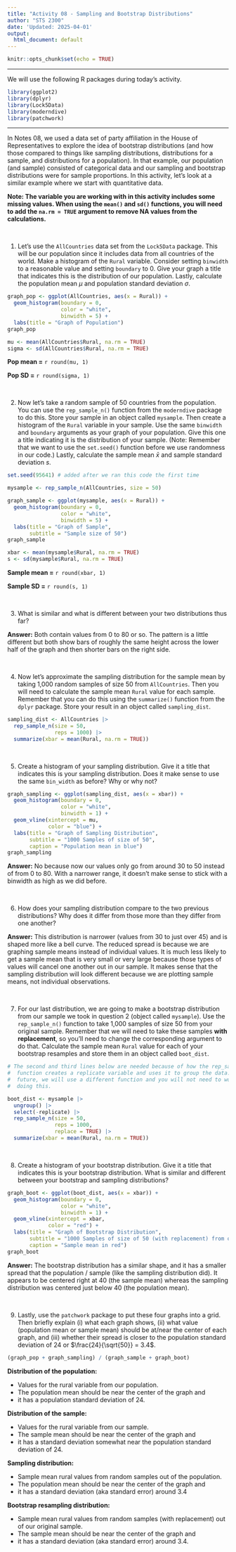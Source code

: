 ```yaml
---
title: "Activity 08 - Sampling and Bootstrap Distributions"
author: "STS 2300"
date: 'Updated: 2025-04-01'
output:
  html_document: default
---
```


```r
knitr::opts_chunk$set(echo = TRUE)
```

---

We will use the following R packages during today's activity.

```r
library(ggplot2)
library(dplyr)
library(Lock5Data)
library(moderndive)
library(patchwork)
```

---

In Notes 08, we used a data set of party affiliation in the House of Representatives to explore the idea of bootstrap distributions (and how those compared to things like sampling distributions, distributions for a sample, and distributions for a population). In that example, our population (and sample) consisted of categorical data and our sampling and bootstrap distributions were for sample proportions. In this activity, let's look at a similar example where we start with quantitative data.

**Note: The variable you are working with in this activity includes some missing values. When using the `mean()` and `sd()` functions, you will need to add the `na.rm = TRUE` argument to remove NA values from the calculations.**

<br>

1. Let's use the `AllCountries` data set from the `Lock5Data` package. This will be our population since it includes data from all countries of the world. Make a histogram of the `Rural` variable. Consider setting `binwidth` to a reasonable value and setting `boundary` to 0. Give your graph a title that indicates this is the distribution of our population. Lastly, calculate the population mean $\mu$ and population standard deviation $\sigma$.

```r
graph_pop <- ggplot(AllCountries, aes(x = Rural)) +
  geom_histogram(boundary = 0,
                 color = "white",
                 binwidth = 5) +
  labs(title = "Graph of Population")
graph_pop

mu <- mean(AllCountries$Rural, na.rm = TRUE)
sigma <- sd(AllCountries$Rural, na.rm = TRUE)
```

**Pop mean =** `r round(mu, 1)`

**Pop SD =** `r round(sigma, 1)`

<br>


2. Now let's take a random sample of 50 countries from the population. You can use the `rep_sample_n()` function from the `moderndive` package to do this. Store your sample in an object called `mysample`. Then create a histogram of the `Rural` variable in your sample. Use the same `binwidth` and `boundary` arguments as your graph of your population. Give this one a title indicating it is the distribution of your sample. (Note: Remember that we want to use the `set.seed()` function before we use randomness in our code.) Lastly, calculate the sample mean $\bar{x}$ and sample standard deviation $s$.

```r
set.seed(95641) # added after we ran this code the first time

mysample <- rep_sample_n(AllCountries, size = 50)

graph_sample <- ggplot(mysample, aes(x = Rural)) +
  geom_histogram(boundary = 0,
                 color = "white",
                 binwidth = 5) +
  labs(title = "Graph of Sample",
       subtitle = "Sample size of 50")
graph_sample

xbar <- mean(mysample$Rural, na.rm = TRUE)
s <- sd(mysample$Rural, na.rm = TRUE)
```

**Sample mean =** `r round(xbar, 1)`

**Sample SD =** `r round(s, 1)`

<br>


3. What is similar and what is different between your two distributions thus far?

**Answer:** Both contain values from 0 to 80 or so. The pattern is a little different but both show bars of roughly the same height across the lower half of the graph and then shorter bars on the right side.

<br>


4. Now let's approximate the sampling distribution for the sample mean by taking 1,000 random samples of size 50 from `AllCountries`. Then you will need to calculate the sample mean `Rural` value for each sample. Remember that you can do this using the `summarize()` function from the `dplyr` package. Store your result in an object called `sampling_dist`. 

```r
sampling_dist <- AllCountries |> 
  rep_sample_n(size = 50,
               reps = 1000) |> 
  summarize(xbar = mean(Rural, na.rm = TRUE))
```

<br>


5. Create a histogram of your sampling distribution. Give it a title that indicates this is your sampling distribution. Does it make sense to use the same `bin_width` as before? Why or why not?

```r
graph_sampling <- ggplot(sampling_dist, aes(x = xbar)) +
  geom_histogram(boundary = 0,
                 color = "white",
                 binwidth = 1) +
  geom_vline(xintercept = mu,
             color = "blue") +
  labs(title = "Graph of Sampling Distribution",
       subtitle = "1000 Samples of size of 50",
       caption = "Population mean in blue")
graph_sampling
```

**Answer:** No because now our values only go from around 30 to 50 instead of from 0 to 80. With a narrower range, it doesn't make sense to stick with a binwidth as high as we did before.

<br>


6. How does your sampling distribution compare to the two previous distributions? Why does it differ from those more than they differ from one another?

**Answer:** This distribution is narrower (values from 30 to just over 45) and is shaped more like a bell curve. The reduced spread is because we are graphing sample means instead of individual values. It is much less likely to get a sample mean that is very small or very large because those types of values will cancel one another out in our sample. It makes sense that the sampling distribution will look different because we are plotting sample means, not individual observations.

<br>


7. For our last distribution, we are going to make a bootstrap distribution from our sample we took in question 2 (object called `mysample`). Use the `rep_sample_n()` function to take 1,000 samples of size 50 from your original sample. Remember that we will need to take these samples **with replacement**, so you'll need to change the corresponding argument to do that. Calculate the sample mean `Rural` value for each of your bootstrap resamples and store them in an object called `boot_dist`.

```r
# The second and third lines below are needed because of how the rep_sample_n()
#  function creates a replicate variable and uses it to group the data. In the
#  future, we will use a different function and you will not need to worry about
#  doing this.

boot_dist <- mysample |> 
  ungroup() |> 
  select(-replicate) |> 
  rep_sample_n(size = 50,
               reps = 1000,
               replace = TRUE) |> 
  summarize(xbar = mean(Rural, na.rm = TRUE))
```

<br>


8. Create a histogram of your bootstrap distribution. Give it a title that indicates this is your bootstrap distribution. What is similar and different between your bootstrap and sampling distributions?

```r
graph_boot <- ggplot(boot_dist, aes(x = xbar)) +
  geom_histogram(boundary = 0,
                 color = "white",
                 binwidth = 1) +
  geom_vline(xintercept = xbar,
             color = "red") +
  labs(title = "Graph of Bootstrap Distribution",
       subtitle = "1000 Samples of size of 50 (with replacement) from our original sample",
       caption = "Sample mean in red")
graph_boot
```

**Answer:** The bootstrap distribution has a similar shape, and it has a smaller spread that the population / sample (like the sampling distribution did). It appears to be centered right at 40 (the sample mean) whereas the sampling distribution was centered just below 40 (the population mean).

<br>


9. Lastly, use the `patchwork` package to put these four graphs into a grid. Then briefly explain (i) what each graph shows, (ii) what value (population mean or sample mean) should be at/near the center of each graph, and (iii) whether their spread is closer to the population standard deviation of 24 or $\frac{24}{\sqrt{50}} = 3.4$.

```r
(graph_pop + graph_sampling) / (graph_sample + graph_boot)
```

**Distribution of the population:** 

  - Values for the rural variable from our population. 
  - The population mean should be near the center of the graph and 
  - it has a population standard deviation of 24.

**Distribution of the sample:** 

  - Values for the rural variable from our sample. 
  - The sample mean should be near the center of the graph and 
  - it has a standard deviation somewhat near the population standard deviation of 24.

**Sampling distribution:** 

  - Sample mean rural values from random samples out of the population. 
  - The population mean should be near the center of the graph and 
  - it has a standard deviation (aka standard error) around 3.4

**Bootstrap resampling distribution:** 

  - Sample mean rural values from random samples (with replacement) out of our original sample.
  - The sample mean should be near the center of the graph and 
  - it has a standard deviation (aka standard error) around 3.4.


